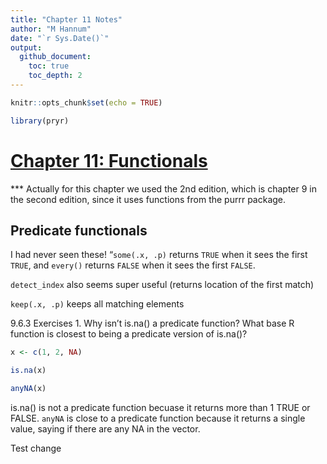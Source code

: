 ```yaml
---
title: "Chapter 11 Notes"
author: "M Hannum"
date: "`r Sys.Date()`"
output: 
  github_document:
    toc: true
    toc_depth: 2
---
```


```r
knitr::opts_chunk$set(echo = TRUE)

library(pryr)
```

# [Chapter 11: Functionals](https://adv-r.hadley.nz/functionals.html)

*** Actually for this chapter we used the 2nd edition, which is chapter 9 in the second edition, since it uses functions from the purrr package. 


## Predicate functionals

I had never seen these! "`some(.x, .p)` returns `TRUE` when it sees the first `TRUE`, and `every()` returns `FALSE` when it sees the first `FALSE`.

`detect_index` also seems super useful (returns location of the first match)

`keep(.x, .p)` keeps all matching elements

9.6.3 Exercises
1. Why isn't is.na() a predicate function? What base R function is closest to being a predicate version of is.na()? 

```r
x <- c(1, 2, NA)

is.na(x)

anyNA(x)
```

is.na() is not a predicate function becuase it returns more than 1 TRUE or FALSE. `anyNA` is close to a predicate function because it returns a single value, saying if there are any NA in the vector. 

Test change 


